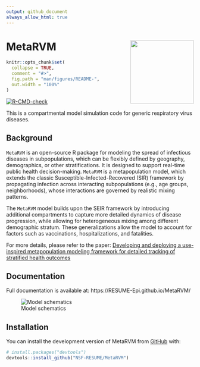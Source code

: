```yaml
---
output: github_document
always_allow_html: true
---
```


<!-- README.md is generated from README.Rmd. Please edit that file -->

# MetaRVM <img src="man/figures/logo.png" width="170px" align="right" /> 


```r
knitr::opts_chunk$set(
  collapse = TRUE,
  comment = "#>",
  fig.path = "man/figures/README-",
  out.width = "100%"
)
```

<!-- badges: start -->
[![R-CMD-check](https://github.com/NSF-RESUME/MetaRVM/actions/workflows/R-CMD-check.yaml/badge.svg)](https://github.com/NSF-RESUME/MetaRVM/actions/workflows/R-CMD-check.yaml)
<!-- badges: end -->

This is a compartmental model simulation code for generic respiratory virus diseases.

## Background

`MetaRVM` is an open-source R package for modeling the spread of infectious diseases in subpopulations, which can be flexibly defined by geography, demographics, or other stratifications. It is designed to support real-time public health decision-making. `MetaRVM` is a metapopulation model, which extends the classic Susceptible-Infected-Recovered (SIR) framework by propagating infection across interacting subpopulations (e.g., age groups, neighborhoods), whose interactions are governed by realistic mixing patterns.

The `MetaRVM` model builds upon the SEIR framework by introducing additional compartments to capture more detailed dynamics of disease progression, while allowing for heterogeneous mixing among different demographic stratum. These generalizations allow the model to account for factors such as vaccinations, hospitalizations, and fatalities.

For more details, please refer to the paper: [Developing and deploying a use-inspired metapopulation modeling framework for detailed tracking of stratified health outcomes](https://www.medrxiv.org/content/10.1101/2025.05.05.25327021v1.full-text)


## Documentation

Full documentation is available at: https://RESUME-Epi.github.io/MetaRVM/


![Model schematics](man/figures/GIRD-Vensim.svg)

## Installation

You can install the development version of MetaRVM from [GitHub](https://github.com/) with:

``` r
# install.packages("devtools")
devtools::install_github("NSF-RESUME/MetaRVM")
```

